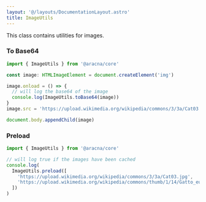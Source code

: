```yaml
---
layout: '@/layouts/DocumentationLayout.astro'
title: ImageUtils
---
```


This class contains utilities for images.

### To Base64

```ts
import { ImageUtils } from '@aracna/core'

const image: HTMLImageElement = document.createElement('img')

image.onload = () => {
  // will log the base64 of the image
  console.log(ImageUtils.toBase64(image))
}
image.src = 'https://upload.wikimedia.org/wikipedia/commons/3/3a/Cat03.jpg'

document.body.appendChild(image)
```

### Preload

```ts
import { ImageUtils } from '@aracna/core'

// will log true if the images have been cached
console.log(
  ImageUtils.preload([
    'https://upload.wikimedia.org/wikipedia/commons/3/3a/Cat03.jpg',
    'https://upload.wikimedia.org/wikipedia/commons/thumb/1/14/Gatto_europeo4.jpg/1280px-Gatto_europeo4.jpg'
  ])
)
```
